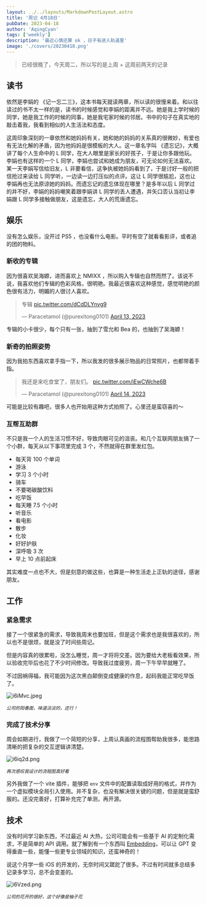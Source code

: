 ```yaml
---
layout: ../../layouts/MarkdownPostLayout.astro
title: '周记 4月18日'
pubDate: 2023-04-18
author: 'AqingCyan'
tags: ['weekly']
description: '最近心情还算 ok ，日子有进入轨道里'
image: './covers/20230418.png'
---
```


> 已经很晚了，今天周二，所以写的是上周 + 这周前两天的记录

## 读书

依然是李娟的 《记一忘二三》，这本书每天就读两章，所以读的很慢来着。和以往读过的书不太一样的是，读书的时候感觉和李娟的距离并不远。她是我上学时候的同学，她是我工作的时候的同事，她是我宅家时候的邻居。书中的句子在真实地的敲击着我，我看到相似的人生活法和态度。

这周印象深刻的一章依然和她妈妈有关，她和她的妈妈的关系真的很微妙，有爱也有无法化解的矛盾，因为他妈妈是很模板的大人。这一章名字叫 《遗忘记》，大概讲了每个人生命中的 L 同学，在大人眼里是家长的好孩子，于是让你多跟他玩。李娟也有这样的一个 L 同学，李娟也尝试和她成为朋友，可无论如何无法喜欢。某一天李娟写信给旧友，L 非要看信，这争执被她妈妈看到了，于是讨好一般的把信抢过来读给 L 同学听，一边读一边打压似的点评。这让 L 同学很尴尬，这也让李娟再也无法原谅她的妈妈。而遗忘记的遗忘体现在哪里？是多年以后 L 同学过的并不好，李娟的妈妈嘲笑着跟李娟讲 L 同学的丢人遭遇，并矢口否认当初让李娟跟 L 同学多接触做朋友，这是遗忘，大人的荒唐遗忘。

## 娱乐

没有怎么娱乐，没开过 PS5 ，也没看什么电影。平时有空了就看看影评，或者追的团的物料。

### 新收的专辑

因为很喜欢吴海嫄，进而喜欢上 NMIXX ，所以购入专辑也自然而然了。该说不说，我喜欢他们专辑的色彩风格，很明艳。我最近很喜欢这种感觉，感觉明艳的颜色很有活力，明媚的人很讨人喜欢。

<blockquote class="twitter-tweet">
  <p lang="zh" dir="ltr">
    专辑 <a href="https://t.co/dCdDLYnvg9">pic.twitter.com/dCdDLYnvg9</a>
  </p>
  &mdash; Paracetamol (@purexitong0101) <a href="https://twitter.com/purexitong0101/status/1646556728329396226?ref_src=twsrc%5Etfw">April 13, 2023</a>
</blockquote>

专辑的小卡很少，每个只有一张，抽到了雪允和 Bea 的，也抽到了吴海嫄！

### 新奇的拍照姿势

因为我拍东西喜欢拿手指一下，所以我发的很多展示物品的日常照片，也都带着手指。

<blockquote class="twitter-tweet">
  <p lang="zh" dir="ltr">
    我还是来吃食堂了，朋友们。 <a href="https://t.co/iEwCWche6B">pic.twitter.com/iEwCWche6B</a>
  </p>
  &mdash; Paracetamol (@purexitong0101) <a href="https://twitter.com/purexitong0101/status/1646831746472615936?ref_src=twsrc%5Etfw">April 14, 2023</a>
</blockquote>

可能是比较有趣吧，很多人也开始用这种方式拍照了。心里还是蛮窃喜的～

### 互帮互助群

不只是我一个人的生活习惯不好，导致肉眼可见的沮丧。和几个互联网朋友搞了一个小群，每天从以下事项里完成 3 个，不然就得在群里发红包。

- 每天背 100 个单词
- 游泳
- 学习 3 个小时
- 骑车
- 不要喝碳酸饮料
- 吃早饭
- 每天睡 7.5 个小时
- 听音乐
- 看电影
- 散步
- 化妆
- 好好护肤
- 深呼吸 3 次
- 早上 10 点前起床

其实难度一点也不大，但是刻意的做这些，也算是一种生活走上正轨的途径，感谢朋友。

## 工作

### 紧急需求

接了一个很紧急的需求，导致我周末也要加班，但是这个需求也是我很喜欢的，所以也不是很烦，就是没了时间些周记。

但是内容真的很累啦，没怎么睡觉，周一才将将交差。因为要给大老板看效果，所以验收完毕后也花了不少时间修改。导致我过度疲劳，周一下午早早就睡了。

不过因祸得福，我可能因为这次黑白颠倒变成健康的作息，起码我能正常吃早饭了。

![i6iMvc.jpeg](https://i.328888.xyz/2023/04/18/i6iMvc.jpeg)

<sup>_公司的阳春面，味道淡淡的，还行！_</sup>

### 完成了技术分享

周会如期进行，我做了一个简短的分享，上周认真画的流程图帮助我很多，能思路清晰的把复杂的交互逻辑讲清楚。

![i6iq2d.png](https://i.328888.xyz/2023/04/18/i6iq2d.png)

<sup>_再次感叹我设计的流程图真好看_</sup>

另外我做了一个 vite 插件，能够把 `env` 文件中的配置读取成好用的格式，并作为一个虚拟模块全局引入使用。并不复杂，也没有解决很关键的问题，但是就是蛮舒服的。还没完善好，打算补充完了单测，再开源。

## 技术

没有时间学习新东西，不过最近 AI 大热，公司可能会有一些基于 AI 的定制化需求，不是简单的 API 调用。就了解到有一个东西叫 [Embedding](https://en.wikipedia.org/wiki/Embedding)，可以让 GPT 变得垂直一些，能懂一些更专业领域的知识，还蛮神奇的！

说这个月学一些 iOS 的开发的，无奈时间又蹉跎了很多。不过有时间就多总结多记录多学习，总不会变差的。

![i6Vzed.png](https://i.328888.xyz/2023/04/18/i6Vzed.png)

<sup>_公司的花开的很好，这个好像是柚子花_</sup>
